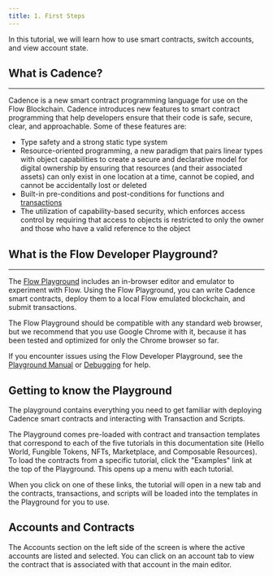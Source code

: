 ```yaml
---
title: 1. First Steps
---
```


In this tutorial, we will learn how to use smart contracts, switch accounts, and view account state.

## What is Cadence?

---

Cadence is a new smart contract programming language for use on the Flow Blockchain. Cadence introduces new features to smart contract programming that help developers ensure that their code is safe, secure, clear, and approachable. Some of these features are:

- Type safety and a strong static type system
- Resource-oriented programming, a new paradigm that pairs linear types with object capabilities to create a secure and declarative model for digital ownership by ensuring that resources (and their associated assets) can only exist in one location at a time, cannot be copied, and cannot be accidentally lost or deleted
- Built-in pre-conditions and post-conditions for functions and [transactions](doc:glossary)
- The utilization of capability-based security, which enforces access control by requiring that access to objects is restricted to only the owner and those who have a valid reference to the object

## What is the Flow Developer Playground?

---

The [Flow Playground](https://play.onflow.org) includes an in-browser editor and emulator to experiment with Flow. Using the Flow Playground, you can write Cadence smart contracts, deploy them to a local Flow emulated blockchain, and submit transactions.

The Flow Playground should be compatible with any standard web browser, but we recommend that you use Google Chrome with it, because it has been tested and optimized for only the Chrome browser so far.

If you encounter issues using the Flow Developer Playground, see the [Playground Manual](doc:playground-manual) or [Debugging](doc:debugging) for help.

## Getting to know the Playground

The playground contains everything you need to get familiar with deploying Cadence smart contracts and interacting with Transaction and Scripts.

The Playground comes pre-loaded with contract and transaction templates that correspond to each of the five tutorials in this documentation site (Hello World, Fungible Tokens, NFTs, Marketplace, and Composable Resources). To load the contracts from a specific tutorial, click the "Examples" link at the top of the Playground. This opens up a menu with each tutorial.

When you click on one of these links, the tutorial will open in a new tab and the contracts, transactions, and scripts will be loaded into the templates in the Playground for you to use.

## Accounts and Contracts

The Accounts section on the left side of the screen is where the active accounts are listed and selected. You can click on an account tab to view the contract that is associated with that account in the main editor.

